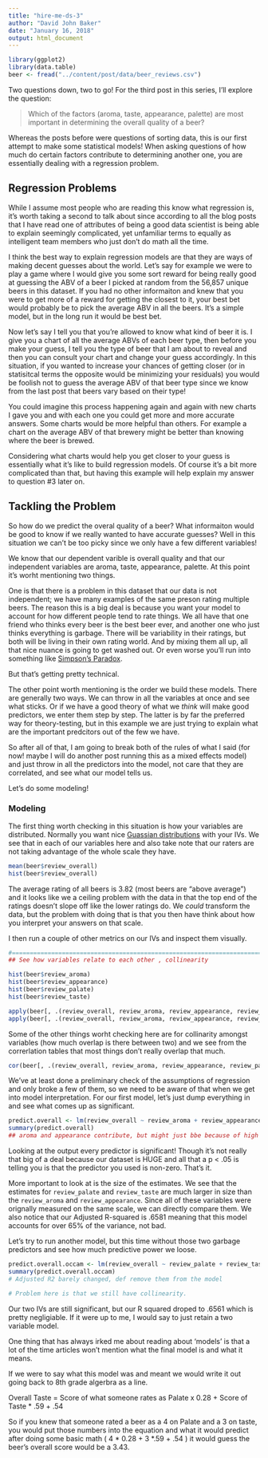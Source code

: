 ```yaml
---
title: "hire-me-ds-3"
author: "David John Baker"
date: "January 16, 2018"
output: html_document
---
```


```r
library(ggplot2)
library(data.table)
beer <- fread("../content/post/data/beer_reviews.csv") 
```


Two questions down, two to go!
For the third post in this series, I'll explore the question:

> Which of the factors (aroma, taste, appearance, palette) are most important in determining the overall quality of a beer?

Whereas the posts before were questions of sorting data, this is our first attempt to make some statistical models!
When asking questions of how much do certain factors contribute to determining another one, you are essentially dealing with a regression problem.

## Regression Problems 

While I assume most people who are reading this know what regression is, it's worth taking a second to talk about since according to all the blog posts that I have read one of attributes of being a good data scientist is being able to explain seemingly complicated, yet unfamiliar terms to equally as intelligent team members who just don't do math all the time.

I think the best way to explain regression models are that they are ways of making decent guesses about the world.
Let's say for example we were to play a game where I would give you some sort reward for being really good at guessing the ABV of a beer I picked at random from the 56,857 unique beers in this dataset.
If you had no other informaiton and knew that you were to get more of a reward for getting the closest to it, your best bet would probably be to pick the average ABV in all the beers.
It's a simple model, but in the long run it would be best bet.

Now let's say I tell you that you're allowed to know what kind of beer it is.
I give you a chart of all the average ABVs of each beer type, then before you make your guess, I tell you the type of beer that I am about to reveal and then you can consult your chart and change your guess accordingly.
In this situation, if you wanted to increase your chances of getting closer (or in statisitcal terms the opposite would be minimizing your residuals) you would be foolish not to guess the average ABV of that beer type since we know from the last post that beers vary based on their type!

You could imagine this process happening again and again with new charts I gave you and with each one you could get more and more accurate answers.
Some charts would be more helpful than others.
For example a chart on the average ABV of that brewery might be better than knowing where the beer is brewed.

Considering what charts would help you get closer to your guess is essentially what it's like to build regression models.
Of course it's a bit more complicated than that, but having this example will help explain my answer to question #3 later on.

## Tackling the Problem

So how do we predict the overal quality of a beer?
What informaiton would be good to know if we really wanted to have accurate guesses?
Well in this situation we can't be too picky since we only have a few different variables!

We know that our dependent varible is overall quality and that our independent variables are aroma, taste, appearance, palette.
At this point it's worht mentioning two things.

One is that there is a problem in this dataset that our data is not independent; we have many examples of the same preson rating multiple beers.
The reason this is a big deal is because you want your model to account for how different people tend to rate things.
We all have that one friend who thinks every beer is the best beer ever, and another one who just thinks everything is garbage.
There will be variability in their ratings, but both will be living in their own rating world.
And by mixing them all up, all that nice nuance is going to get washed out.
Or even worse you'll run into something like [Simpson's Paradox](https://en.wikipedia.org/wiki/Simpson%27s_paradox).

But that's getting pretty technical.

The other point worth mentioning is the order we build these models.
There are generally two ways.
We can throw in all the variables at once and see what sticks.
Or if we have a good theory of what we _think_ will make good predictors, we enter them step by step.
The latter is by far the preferred way for theory-testing, but in this example we are just trying to explain what are the important predcitors out of the few we have. 

So after all of that, I am going to break both of the rules of what I said (for now! maybe I will do another post running this as a mixed effects model) and just throw in all the predictors into the model, not care that they are correlated, and see what our model tells us. 

Let's do some modeling!

### Modeling 

The first thing worth checking in this situation is how your variables are distributed.
Normally you want nice [Guassian distributions](https://en.wikipedia.org/wiki/Normal_distribution) with your IVs.
We see that in each of our variables here and also take note that our raters are not taking advantage of the whole scale they have.


```r
mean(beer$review_overall)
hist(beer$review_overall)
```

The average rating of all beers is 3.82 (most beers are "above average") and it looks like we a ceiling problem with the data in that the top end of the ratings doesn't slope off like the lower ratings do.
We _could_ transform the data, but the problem with doing that is that you then have think about how you interpret your answers on that scale.

I then run a couple of other metrics on our IVs and inspect them visually.

```r
#======================================================================================================
## See how variables relate to each other , collinearity 

hist(beer$review_aroma)
hist(beer$review_appearance)
hist(beer$review_palate)
hist(beer$review_taste)

apply(beer[, .(review_overall, review_aroma, review_appearance, review_palate, review_taste)],2, skew)
apply(beer[, .(review_overall, review_aroma, review_appearance, review_palate, review_taste)],2, kurtosi)
```

Some of the other things worht checking here are for collinarity amongst variables (how much overlap is there between two) and we see from the correrlation tables that most things don't really overlap that much.

```r

cor(beer[, .(review_overall, review_aroma, review_appearance, review_palate, review_taste)])

```

We've at least done a preliminary check of the assumptions of regression and only broke a few of them, so we need to be aware of that when we get into model interpretation. 
For our first model, let's just dump everything in and see what comes up as significant. 

```r
predict.overall <- lm(review_overall ~ review_aroma + review_appearance + review_palate + review_taste, data = beer)
summary(predict.overall)
## aroma and appearance contribute, but might just bbe because of high numbers
```

Looking at the output every predictor is significant!
Though it's not really that big of a deal because our dataset is HUGE and all that a p < .05 is telling you is that the predictor you used is non-zero. 
That's it.

More important to look at is the size of the estimates.
We see that the estimates for ```review_palate``` and ```review_taste``` are much larger in size than the ```review_aroma``` and ```review_appearance```.
Since all of these variables were orignally measured on the same scale, we can directly compare them.
We also notice that our Adjusted R-squared is .6581 meaning that this model accounts for over 65% of the variance, not bad.

Let's try to run another model, but this time without those two garbage predictors and see how much predictive power we loose. 


```r

predict.overall.occam <- lm(review_overall ~ review_palate + review_taste, data = beer)
summary(predict.overall.occam)
# Adjusted R2 barely changed, def remove them from the model

# Problem here is that we still have collinearity.
```
Our two IVs are still significant, but our R squared droped to .6561 which is pretty negligiable.
If it were up to me, I would say to just retain a two variable model. 

One thing that has always irked me about reading about 'models' is that a lot of the time articles won't mention what the final model is and what it means.

If we were to say what this model was and meant we would write it out going back to 8th grade algerbra as a line.

Overall Taste = Score of what someone rates as Palate x 0.28 + Score of Taste * .59 + .54

So if you knew that someone rated a beer as a 4 on Palate and a 3 on taste, you would put those numbers into the equation and what it would predict after doing some basic math ( 4 \* 0.28 + 3 \*.59 + .54 ) it would guess the beer's overall score would be a 3.43.



